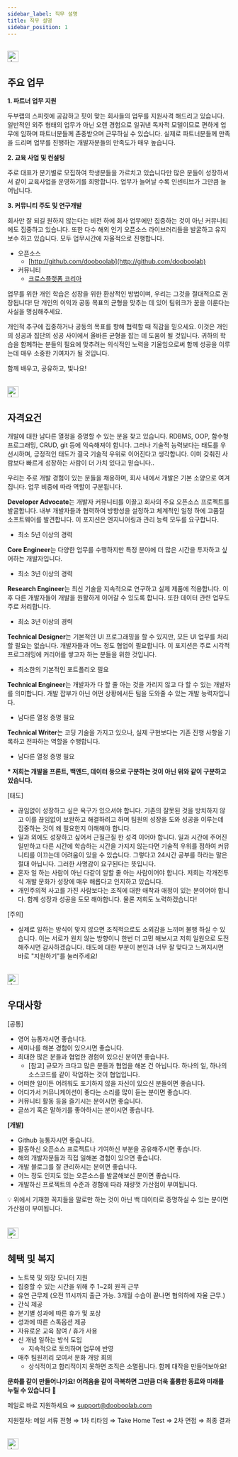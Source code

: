```yaml
---
sidebar_label: 직무 설명
title: 직무 설명
sidebar_position: 1
---
```



<br />

<img src={dooboolabFavicon} width="25px" alt="dooboolab favicon" />

## **주요 업무**

**1. 파트너 업무 지원**

두부랩의 스피릿에 공감하고 핏이 맞는 회사들의 업무를 지원사격 해드리고 있습니다. 일반적인 외주 형태의 업무가 아닌 오랜 경험으로 일궈낸 독자적 모델이므로 편하게 업무에 임하며 파트너분들께 존중받으며 근무하실 수 있습니다. 실제로 파트너분들께 만족을 드리며 업무를 진행하는 개발자분들의 만족도가 매우 높습니다.

**2. 교육 사업 및 컨설팅**

주로 대표가 분기별로 모집하여 학생분들을 가르치고 있습니다만 많은 분들이 성장하셔서 같이 교육사업을 운영하기를 희망합니다. 업무가 늘어날 수록 인센티브가 그만큼 늘어납니다.

**3. 커뮤니티 주도 및 연구개발**

회사만 잘 되길 원하지 않는다는 비전 하에 회사 업무에만 집중하는 것이 아닌 커뮤니티에도 집중하고 있습니다. 또한 다수 해외 인기 오픈소스 라이브러리들을 발굴하고 유지보수 하고 있습니다. 모두 업무시간에 자율적으로 진행합니다.

- 오픈소스
  - [http://github.com/dooboolab](http://github.com/dooboolab)
- 커뮤니티
  - [크로스플랫폼 코리아](https://crossplatformkorea.com)

업무를 위한 개인 학습은 성장을 위한 환상적인 방법이며, 우리는 그것을 절대적으로 권장됩니다!
단 개인의 이익과 공동 목표의 균형을 맞추는 데 있어 팀워크가 꿈을 이룬다는 사실을 명심해주세요.

개인적 추구에 집중하거나 공동의 목표를 향해 협력할 때 직감을 믿으세요. 이것은 개인의 성공과 집단의 성공 사이에서 올바른 균형을 잡는 데 도움이 될 것입니다.
귀하의 학습을 함께하는 분들의 필요에 맞추려는 의식적인 노력을 기울임으로써 함께 성공을 이루는데 매우 소중한 기여자가 될 것입니다.

함께 배우고, 공유하고, 빛나요!

<br />

<img src={dooboolabFavicon} width="25px" alt="dooboolab favicon" />

## **자격요건**

개발에 대한 남다른 열정을 증명할 수 있는 분을 찾고 있습니다. RDBMS, OOP, 함수형 프로그래밍, CRUD, git 등에 익숙해져야 합니다. 그러나 기술적 능력보다는 태도를 우선시하며, 긍정적인 태도가 결국 기술적 우위로 이어진다고 생각합니다. 이미 갖춰진 사람보다 빠르게 성장하는 사람이 더 가치 있다고 믿습니다..

우리는 주로 개발 경험이 있는 분들을 채용하며, 회사 내에서 개발은 기본 소양으로 여겨집니다. 업무 비중에 따라 역할이 구분됩니다.

**Developer Advocate**는 개발자 커뮤니티를 이끌고 회사의 주요 오픈소스 프로젝트를 발굴합니다. 내부 개발자들과 협력하여 방향성을 설정하고 체계적인 일정 하에 고품질 소프트웨어를 발견합니다. 이 포지션은 엔지니어링과 관리 능력 모두를 요구합니다.

- 최소 5년 이상의 경력

**Core Engineer**는 다양한 업무를 수행하지만 특정 분야에 더 많은 시간을 투자하고 싶어하는 개발자입니다.

- 최소 3년 이상의 경력

**Research Engineer**는 최신 기술을 지속적으로 연구하고 실제 제품에 적용합니다. 이후 다른 개발자들이 개발을 원활하게 이어갈 수 있도록 합니다. 또한 데이터 관련 업무도 주로 처리합니다.

- 최소 3년 이상의 경력

**Technical Designer**는 기본적인 UI 프로그래밍을 할 수 있지만, 모든 UI 업무를 처리할 필요는 없습니다. 개발자들과 어느 정도 협업이 필요합니다. 이 포지션은 주로 시각적 프로그래밍에 커리어를 쌓고자 하는 분들을 위한 것입니다.

- 최소한의 기본적인 포트폴리오 필요

**Technical Engineer**는 개발자가 다 할 줄 아는 것을 가리지 않고 다 할 수 있는 개발자를 의미합니다. 개발 잡부가 아닌 어떤 상황에서든 팀을 도와줄 수 있는 개발 능력자입니다.

- 남다른 열정 증명 필요

**Technical Writer**는 코딩 기술을 가지고 있으나, 실제 구현보다는 기존 진행 사항을 기록하고 전파하는 역할을 수행합니다.

- 남다른 열정 증명 필요

**\* 저희는 개발을 프론트, 백엔드, 데이터 등으로 구분하는 것이 아닌 위와 같이 구분하고 있습니다.**

[태도]

- 끊임없이 성장하고 싶은 욕구가 있으셔야 합니다. 기존의 잘못된 것을 방치하지 않고 이를 끊임없이 보완하고 해결하려고 하며 팀원의 성장을 도와 성공을 이루는데 집중하는 것이 왜 필요한지 이해해야 합니다.
- 일과 외에도 성장하고 싶어서 근질근질 한 성격 이어야 합니다. 일과 시간에 주어진 일만하고 다른 시간에 학습하는 시간을 가지지 않는다면 기술적 우위를 점하여 커뮤니티를 이끄는데 어려움이 있을 수 있습니다. 그렇다고 24시간 공부를 하라는 말은 절대 아닙니다. 그러한 사명감이 요구된다는 뜻입니다.
- 혼자 일 하는 사람이 아닌 다같이 일할 줄 아는 사람이어야 합니다. 저희는 각개전투식 개발 문화가 성장에 매우 해롭다고 인지하고 있습니다.
- 개인주의적 사고를 가진 사람보다는 조직에 대한 애착과 애정이 있는 분이어야 합니다. 함께 성장과 성공을 도모 해야합니다. 물론 저희도 노력하겠습니다!

[주의]

- 실제로 일하는 방식이 맞지 않으면 조직적으로도 소외감을 느끼며 불행 하실 수 있습니다. 이는 서로가 원치 않는 방향이니 한번 더 고민 해보시고 저희 일원으로 도전 해주시면 감사하겠습니다. 태도에 대한 부분이 본인과 너무 잘 맞다고 느껴지시면 바로 "지원하기"를 눌러주세요!

<br />

<img src={dooboolabFavicon} width="25px" alt="dooboolab favicon" />

## **우대사항**

[공통]

- 영어 능통자시면 좋습니다.
- 세미나를 해본 경험이 있으시면 좋습니다.
- 최대한 많은 분들과 협업한 경험이 있으신 분이면 좋습니다.
  - [참고] 규모가 크다고 많은 분들과 협업을 해본 건 아닙니다. 하나의 일, 하나의 소스코드를 같이 작업하는 것이 협업입니다.
- 어떠한 일이든 어려워도 포기하지 않을 자신이 있으신 분들이면 좋습니다.
- 어디가서 커뮤니케이션이 좋다는 소리를 많이 듣는 분이면 좋습니다.
- 커뮤니티 활동 등을 즐기시는 분이시면 좋습니다.
- 글쓰기 혹은 말하기를 좋아하시는 분이시면 좋습니다.

**[개발]**

- Github 능통자시면 좋습니다.
- 활동하신 오픈소스 프로젝트나 기여하신 부분을 공유해주시면 좋습니다.
- 해외 개발자분들과 직접 일해본 경험이 있으면 좋습니다.
- 개발 블로그를 잘 관리하시는 분이면 좋습니다.
- 어느 정도 인지도 있는 오픈소스를 발굴해보신 분이면 좋습니다.
- 개발하신 프로젝트의 수준과 경험에 따라 재량껏 가산점이 부여됩니다.

<aside>💡 위에서 기재한 꼭지들을 말로만 하는 것이 아닌 백 데이터로 증명하실 수 있는 분이면 가산점이 부여됩니다.</aside>

<br />
<br />

<img src={dooboolabFavicon} width="25px" alt="dooboolab favicon" />

## **혜택 및 복지**

- 노트북 및 외장 모니터 지원
- 집중할 수 있는 시간을 위해 주 1~2회 원격 근무
- 유연 근무제 (오전 11시까지 출근 가능. 3개월 수습이 끝나면 협의하에 자율 근무.)
- 간식 제공
- 분기별 성과에 따른 휴가 및 포상
- 성과에 따른 스톡옵션 제공
- 자유로운 교육 참여 / 휴가 사용
- 신 개념 일하는 방식 도입
  - 지속적으로 토의하며 업무에 반영
- 매주 팀원끼리 모여서 문화 개방 회의
  - 상식적이고 합리적이지 못하면 조직은 소멸됩니다. 함께 대작을 만들어보아요!

**문화를 같이 만들어나가요! 어려움을 같이 극복하면 그만큼 더욱 훌륭한 동료와 미래를 누릴 수 있습니다** 🙌

메일로 바로 지원하세요 ⇒ support@dooboolab.com

지원절차: 메일 서류 전형 ⇒ 1차 티타임 ⇒ Take Home Test ⇒ 2차 면접 ⇒ 최종 결과

<br />

<img src={dooboolabFavicon} width="25px" alt="dooboolab favicon" />
